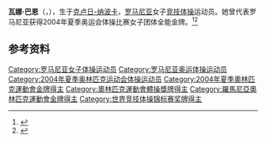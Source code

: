 {{NoteTA|G1=Sports}}
'''瓦娜·巴恩'''（{{lang-ro|Oana Ban}}，{{bd|1986年|1月11日||}}），生于[[克卢日-纳波卡|克卢日-纳波卡]]，[[罗马尼亚|罗马尼亚]]女子[[竞技体操|竞技体操]]运动员。她曾代表罗马尼亚获得2004年夏季奥运会体操比赛女子团体全能金牌。<ref>{{Cite web|title=Oana BAN|url=https://www.olympic.org/oana-ban|accessdate=2021-04-03|work=International Olympic Committee|archive-date=2017-04-10|archive-url=https://web.archive.org/web/20170410215134/https://www.olympic.org/oana-ban|dead-url=no}}</ref><ref>{{cite web|url=https://www.olympedia.org/athletes/107139|title=Oana Ban|work=Olympedia|accessdate=2021-04-03|archive-date=2020-10-20|archive-url=https://web.archive.org/web/20201020214919/https://www.olympedia.org/athletes/107139|dead-url=no}}</ref>

== 参考资料 ==
{{reflist}}
{{奥林匹克运动会体操比赛竞技体操女子团体全能冠军|2004}}
{{Authority control}}
{{DEFAULTSORT:Ban, Oana}}
[[Category:罗马尼亚女子体操运动员|Category:罗马尼亚女子体操运动员]]
[[Category:罗马尼亚奥运体操运动员|Category:罗马尼亚奥运体操运动员]]
[[Category:2004年夏季奥林匹克运动会体操运动员|Category:2004年夏季奥林匹克运动会体操运动员]]
[[Category:2004年夏季奧林匹克運動會金牌得主|Category:2004年夏季奧林匹克運動會金牌得主]]
[[Category:奧林匹克運動會體操獎牌得主|Category:奧林匹克運動會體操獎牌得主]]
[[Category:羅馬尼亞奧林匹克運動會金牌得主|Category:羅馬尼亞奧林匹克運動會金牌得主]]
[[Category:世界竞技体操锦标赛奖牌得主|Category:世界竞技体操锦标赛奖牌得主]]